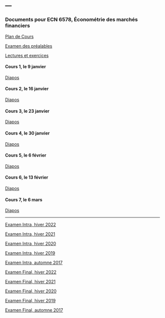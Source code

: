 ---
---

<link rel="stylesheet" href="styles.css" type="text/css">

### Documents pour ECN 6578, Économétrie des marchés financiers

[Plan de Cours](./ECN6578/ECN6578A-H23-PC.pdf)

[Examen des préalables](./ECN6578/examen_prealables.pdf)

[Lectures et exercices](./ECN6578/LX.pdf)

#### Cours 1, le 9 janvier
  
[Diapos](./ECN6578/ECN6578_1.pdf)

#### Cours 2, le 16 janvier

[Diapos](./ECN6578/ECN6578_2.pdf)

#### Cours 3, le 23 janvier

[Diapos](./ECN6578/ECN6578_3.pdf)

#### Cours 4, le 30 janvier

[Diapos](./ECN6578/ECN6578_4.pdf)

#### Cours 5, le 6 février

[Diapos](./ECN6578/ECN6578_5.pdf)

#### Cours 6, le 13 février

[Diapos](./ECN6578/ECN6578_6.pdf)

#### Cours 7, le 6 mars

[Diapos](./ECN6578/ECN6578_7.pdf)

***

[Examen Intra, hiver 2022](./ECN6578/EI22.pdf)

[Examen Intra, hiver 2021](./ECN6578/EI21.pdf)

[Examen Intra, hiver 2020](./ECN6578/EI20.pdf)

[Examen Intra, hiver 2019](./ECN6578/EI19.pdf)

[Examen Intra, automne 2017](./ECN6578/ECN6578A_EI17.pdf)

[Examen Final, hiver 2022](./ECN6578/EF22.pdf)

[Examen Final, hiver 2021](./ECN6578/EF21.pdf)

[Examen Final, hiver 2020](./ECN6578/EF20.pdf)

[Examen Final, hiver 2019](./ECN6578/EF19.pdf)

[Examen Final, automne 2017](./ECN6578/EF17A.pdf)

